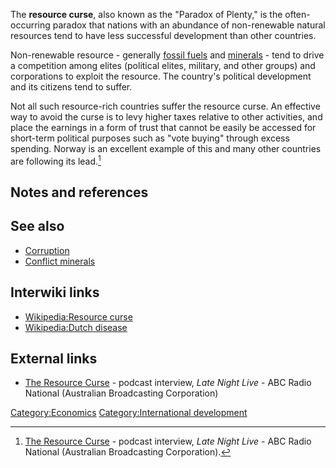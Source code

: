 The '''resource curse''', also known as the "Paradox of Plenty," is the often-occurring paradox that nations with an abundance of non-renewable  natural resources tend to have less successful development than other countries.

Non-renewable resource - generally [[fossil fuels]] and [[minerals]] - tend to drive a competition among elites (political elites, military, and other groups) and corporations to exploit the resource. The country's political development and its citizens tend to suffer. 

Not all such resource-rich countries suffer the resource curse. An effective way to avoid the curse is to levy higher taxes relative to other activities, and place the earnings in a form of trust that cannot be easily be accessed for short-term political purposes such as "vote buying" through excess spending. Norway is an excellent example of this and many other countries are following its lead.<ref>[http://www.abc.net.au/radionational/programs/latenightlive/the-resource-curse/3913632 The Resource Curse] -  podcast interview, ''Late Night Live'' - ABC Radio National (Australian Broadcasting Corporation).</ref>

== Notes and references ==
{{reflist}}

== See also ==

* [[Corruption]]
* [[Conflict minerals]]

== Interwiki links ==

* [[Wikipedia:Resource curse]]
* [[Wikipedia:Dutch disease]]

== External links ==

* [http://www.abc.net.au/radionational/programs/latenightlive/the-resource-curse/3913632 The Resource Curse] -  podcast interview, ''Late Night Live'' - ABC Radio National (Australian Broadcasting Corporation) 

{{add links}}


{{stub}}

[[Category:Economics]]
[[Category:International development]]